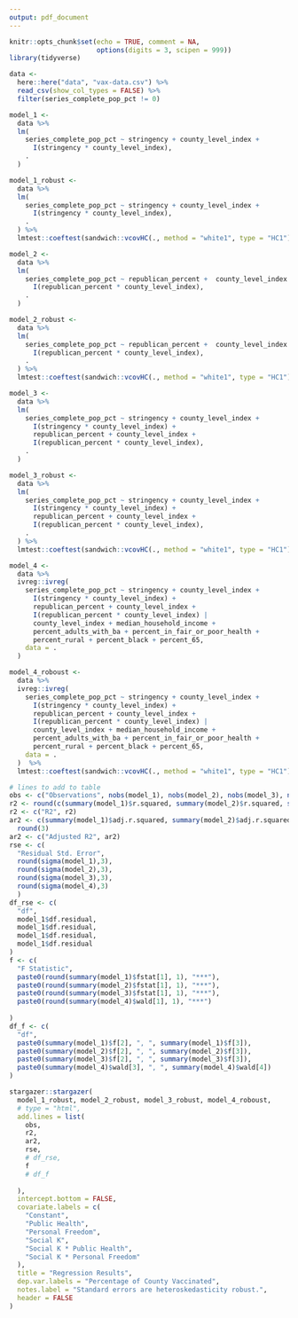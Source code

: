 ```yaml
---
output: pdf_document
---
```


```r
knitr::opts_chunk$set(echo = TRUE, comment = NA,
                      options(digits = 3, scipen = 999))
library(tidyverse)
```

```r
data <-
  here::here("data", "vax-data.csv") %>%
  read_csv(show_col_types = FALSE) %>% 
  filter(series_complete_pop_pct != 0) 
```

```r
model_1 <-
  data %>%
  lm(
    series_complete_pop_pct ~ stringency + county_level_index +
      I(stringency * county_level_index),
    .
  ) 

model_1_robust <-
  data %>%
  lm(
    series_complete_pop_pct ~ stringency + county_level_index +
      I(stringency * county_level_index),
    .
  ) %>%
  lmtest::coeftest(sandwich::vcovHC(., method = "white1", type = "HC1"))
```

```r
model_2 <-
  data %>%
  lm(
    series_complete_pop_pct ~ republican_percent +  county_level_index +
      I(republican_percent * county_level_index),
    .
  ) 

model_2_robust <-
  data %>%
  lm(
    series_complete_pop_pct ~ republican_percent +  county_level_index +
      I(republican_percent * county_level_index),
    .
  ) %>%
  lmtest::coeftest(sandwich::vcovHC(., method = "white1", type = "HC1"))
```

```r
model_3 <-
  data %>%
  lm(
    series_complete_pop_pct ~ stringency + county_level_index +
      I(stringency * county_level_index) +
      republican_percent + county_level_index +
      I(republican_percent * county_level_index),
    .
  ) 

model_3_robust <-
  data %>%
  lm(
    series_complete_pop_pct ~ stringency + county_level_index +
      I(stringency * county_level_index) +
      republican_percent + county_level_index +
      I(republican_percent * county_level_index),
    .
  ) %>%
  lmtest::coeftest(sandwich::vcovHC(., method = "white1", type = "HC1"))
```

```r
model_4 <-
  data %>%
  ivreg::ivreg(
    series_complete_pop_pct ~ stringency + county_level_index +
      I(stringency * county_level_index) +
      republican_percent + county_level_index +
      I(republican_percent * county_level_index) |
      county_level_index + median_household_income +
      percent_adults_with_ba + percent_in_fair_or_poor_health +
      percent_rural + percent_black + percent_65,
    data = .
  )  

model_4_roboust <-
  data %>%
  ivreg::ivreg(
    series_complete_pop_pct ~ stringency + county_level_index +
      I(stringency * county_level_index) +
      republican_percent + county_level_index +
      I(republican_percent * county_level_index) |
      county_level_index + median_household_income +
      percent_adults_with_ba + percent_in_fair_or_poor_health +
      percent_rural + percent_black + percent_65,
    data = .
  )  %>%
  lmtest::coeftest(sandwich::vcovHC(., method = "white1", type = "HC1"))
```

```r
# lines to add to table
obs <- c("Observations", nobs(model_1), nobs(model_2), nobs(model_3), nobs(model_4))
r2 <- round(c(summary(model_1)$r.squared, summary(model_2)$r.squared, summary(model_3)$r.squared),3)
r2 <- c("R2", r2)
ar2 <- c(summary(model_1)$adj.r.squared, summary(model_2)$adj.r.squared, summary(model_3)$adj.r.squared) %>% 
  round(3)
ar2 <- c("Adjusted R2", ar2)
rse <- c(
  "Residual Std. Error",
  round(sigma(model_1),3),
  round(sigma(model_2),3),
  round(sigma(model_3),3),
  round(sigma(model_4),3)
  )
df_rse <- c(
  "df",
  model_1$df.residual,
  model_1$df.residual,
  model_1$df.residual,
  model_1$df.residual
)
f <- c(
  "F Statistic",
  paste0(round(summary(model_1)$fstat[1], 1), "***"),
  paste0(round(summary(model_2)$fstat[1], 1), "***"),
  paste0(round(summary(model_3)$fstat[1], 1), "***"),
  paste0(round(summary(model_4)$wald[1], 1), "***")
  
)
df_f <- c(
  "df",
  paste0(summary(model_1)$f[2], ", ", summary(model_1)$f[3]),
  paste0(summary(model_2)$f[2], ", ", summary(model_2)$f[3]),
  paste0(summary(model_3)$f[2], ", ", summary(model_3)$f[3]),
  paste0(summary(model_4)$wald[3], ", ", summary(model_4)$wald[4])
)
```

```r
stargazer::stargazer(
  model_1_robust, model_2_robust, model_3_robust, model_4_roboust,
  # type = "html",
  add.lines = list(
    obs,
    r2,
    ar2, 
    rse,
    # df_rse,
    f
    # df_f
    
  ),
  intercept.bottom = FALSE,
  covariate.labels = c(
    "Constant",
    "Public Health",
    "Personal Freedom",
    "Social K",
    "Social K * Public Health",
    "Social K * Personal Freedom"
  ),
  title = "Regression Results",
  dep.var.labels = "Percentage of County Vaccinated",
  notes.label = "Standard errors are heteroskedasticity robust.",
  header = FALSE
)
  
```





